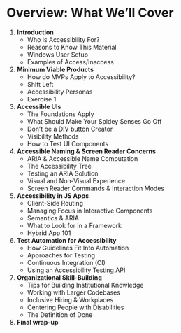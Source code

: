 # Overview: What We’ll Cover

<div className="styled-list overview-columns">

1. **Introduction**
    - Who is Accessibility For?
    - Reasons to Know This Material
    - Windows User Setup
    - Examples of Access/Inaccess
1. **Minimum Viable Products**
    - How do MVPs Apply to Accessibility?
    - Shift Left
    - Accessibility Personas
    - Exercise 1
1. **Accessible UIs**
    - The Foundations Apply
    - What Should Make Your Spidey Senses Go Off
    - Don’t be a DIV button Creator
    - Visibility Methods
    - How to Test UI Components
1. **Accessible Naming & Screen Reader Concerns**
    - ARIA & Accessible Name Computation
    - The Accessibility Tree
    - Testing an ARIA Solution
    - Visual and Non-Visual Experience
    - Screen Reader Commands & Interaction Modes
1. **Accessibility in JS Apps**
    - Client-Side Routing
    - Managing Focus in Interactive Components
    - Semantics & ARIA
    - What to Look for in a Framework
    - Hybrid App 101
1. **Test Automation for Accessibility**
    - How Guidelines Fit Into Automation
    - Approaches for Testing
    - Continuous Integration (CI)
    - Using an Accessibility Testing API
1. **Organizational Skill-Building**
    - Tips for Building Institutional Knowledge
    - Working with Larger Codebases
    - Inclusive Hiring & Workplaces
    - Centering People with Disabilities
    - The Definition of Done
1. **Final wrap-up**

</div>